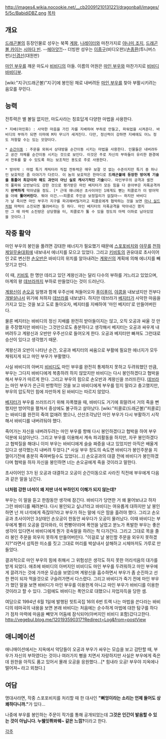 http://images4.wikia.nocookie.net/__cb20091210131221/dragonball/images/5/5c/BabidiDBZ.png
[[목차]]
== 개요 ==
[[드래곤볼]]의 등장인물로 성우는 북쪽 [[계왕]], [[나레이터]]와 마찬가지로 [[야나미 조지]], [[드래곤볼 카이]]는 [[시마다 빈]]. --[[브로리|헤아앗?!]]-- 더빙판 성우는 [[이종구]](비디오판)/[[손종환]](투니버스판)/[[신경선]](대원판)

[[마인 부우]]를 깨운 마도사 [[비비디]]의 아들. 이름의 어원은 [[마인 부우]]와 마찬가지로 [[비비디바비디부]].

[wiki:"지구(드래곤볼)"지구]에 봉인된 채로 내버려둔 [[마인 부우]]를 찾아 부활시키려는 음모를 꾸민다.

== 능력 ==
전투력은 별 볼일 없지만, 마도사라는 칭호답게 다양한 마법을 사용한다. 

 * 지배(마인화) : 사악한 마음을 가진 자를 지배하여 부하로 만들고, 파워업을 시켜준다. 바비디의 부하가 되면 이마에 M자 무늬가 새겨진다. 다만, 정신력이 강하면 지배에도 어느 정도 저항할 수는 있는 모양이다.

 * [[순간이동]] : 주문을 외워서 상대방을 순간이동 시키는 마법을 사용한다. 인물들은 내버려두고 공간 자체를 순간이동 시키는 것으로 보인다. 이것은 주로 자신의 부하들이 유리한 환경에서 전투를 할 수 있도록 하는 보조적인 용도로 주로 사용한다.

 * 방어막 : 마법 특기 캐릭터라 직접 전투력은 매우 보잘 것 없는 수준이지만 특기 중 하나인 보호막은 좀 이야기가 다르다. 이 놈의 보호막은 한마디로 '''드래곤볼에 등장한 방어계 기술을 통틀어 최강이라 해도 과언이 아닌 실로 캐사기적인 기술'''이다. 마인부우의 공격과 셀전의 풀파워 오반보다도 강한 것으로 평가받은 마인 베지터가 모든 힘을 다 쏟아부은 자폭공격까지 '''완벽하게''' 막아냈을 정도. [* 근데 애니에선 초사이어인 1에게도 뻗는 피콜로가 이 방어막을 아예 '''뚫어버린다'''. 뭐야 이건.~~피콜로 주인공 보정일리가 없잖아~~ 하지만 바비디가 날 죽이면 마인 부우가 지구를 파괴해버릴거라고 피콜로에게 협박하는 것을 보면 [[마나 실드]]처럼 마력이 소진되면 뚫려버리는 듯 하다. 마인 베지터의 자폭공격을 막아내긴 했지만 그 때 마력 소진량은 상당했을 터, 피콜로가 뚫 수 있을 정도의 마력 이하로 남아있었을 것이다.]


== 작중 활약 ==
마인 부우의 봉인을 풀려면 강대한 에너지가 필요했기 때문에 [[스포포비치]]와 [[야무]]를 [[천하제일무술대회]]에 내보내서 에너지를 모으고 있었다. 그리고 [[키비토]]의 권유대로 초사이어인 2로 변신한 [[손오반]]은 바비디의 위치를 알아내려는 [[계왕신]]의 계획에 의해 에너지를 빼앗기고 만다.

이 때, [[키비토]] 한 명만 데리고 있던 계왕신과는 달리 다수의 부하를 거느리고 있었으며, 마계의 왕 [[데브라]]까지 부하로 만들었다는 것이 드러난다.

[[계왕신]]이 [[손오공]] 일행과 함께 우주선에 쳐들어오자 [[푸이푸이]], [[야콩]]을 내보냈지만 전부다 [[개발살]]나서 위기에 처하자 [[데브라]]를 내보냈다. 하지만 데브라가 [[베지터]]가 사악한 마음을 가지고 있는 것을 보고 도로 돌아오자, 베지터를 지배하여 '마인 베지터'로 만들어버린다.

물론 베지터는 바비디의 정신 지배를 완전히 받아들이지는 않고, 오직 오공과 싸울 것 만을 주장했지만 바비디는 그것만으로도 충분하다고 생각해서 베지터는 오공과 싸우게 내버려두고 계왕신과 오반만 우주선으로 들어오게 한다. 오공과 베지터만 빠져도 그런대로 승산이 있다고 생각했기 때문.

계왕신과 오반이 나타난 순간, 오공과 베지터의 싸움으로 부활에 필요한 에너지가 모두 채워지게 되고 마인 부우가 부활했다.

사실 바비디의 아버지 [[비비디]]도 마인 부우를 완전히 통제하지 못하고 두려워했던 만큼, 부우는 그다지 바비디에게 복종하려 하지 않았지만 바비디는 다시 봉인하겠다고 협박을 해서 부우가 따르게 한다. 그리고 부우의 힘으로 손오반과 계왕신을 쓰러뜨린다. [[데브라]]는 마인 부우가 은근히 반항적인 것을 보고 바비디에게 부우를 믿지 말라고 충고했지만, 부우의 압도적인 힘에 자만하게 된 바비디는 따르지 않았다.

[[베지터]]가 부우를 쓰러뜨리기 위해 자폭했을 때, 바비디도 거기에 휘말려서 거의 죽을 뻔 했지만 방어막을 펼쳐서 중상에도 불구하고 살아났다. [wiki:"피콜로(드래곤볼)"피콜로]는 바비디를 완전히 죽여 없애려 했으나, 산산조각났던 마인 부우가 다시 부활하기 시작해서 바비디를 내버려둬야 했다.

죽어가는 자신을 내버려두려는 마인 부우를 향해 다시 봉인하겠다고 협박을 하여 부우 덕분에 되살아난다. 그리고 부우를 이용해서 계속 파괴활동을 하지만, 자꾸 봉인하겠다고 협박질을 해대니 이미 부우는 바비디에게 슬슬 짜증을 내고 있었지만 아직은 배울게 있다고 생각했는지 내버려 두었다.[* 사실 부우 정도의 속도면 바비디가 봉인주문을 지껄이기전에 충분히 죽여버릴수도 있었다(...)] 손오공과의 대결 전에 바비디가 봉인하겠다며 협박을 하자 자신을 봉인하면 너는 손오공에게 죽을 것이라고 말한다.

초사이어인 3가 된 오공과 대결하고 오공이 순간이동으로 사라진 직전에 부우에게 다음과 같은 말을 남긴다.

'''너처럼 강한 녀석이 왜 저딴 녀석 부하인지 이해가 되지 않는데?'''

부우는 이 말을 듣고 한참동안 생각에 잠긴다. 바비디가 당연한 거 왜 물어보냐고 하자 그런 바비디를 째려본다. 다시 봉인되고 싶냐?라고 바비디는 여유롭게 대하지만 날 봉인하면 넌 저 녀석에게 죽잖아?라고 부우가 하는 말에 식은 땀을 흘려야 했다. 그리고 손오공과 초사이어인 3상태인 손오공이 한동안 싸우다가 오공이 물러났다. 이때 바비디는 부우에게 빨리 오공을 잡아와라, 이 찐빵아!라며 폭언을 날렸고 분노가 폭발한 부우는 좋은 생각이 있다면서 바비디에게 뭔가 귓속말을 하려는 척 다가간다. 그리고 그대로 목을 졸라 봉인 주문을 외우지 못하게 만들어버린다. "이걸로 날 봉인할 주문을 외우지 못하겠지?"라면서 섬뜩한 미소를 짓고 그대로 머리를 박살내서 살해하고 시체마저도 가루로 만들었다.

결과적으로 마인 부우의 힘에 취해서 그 위험성은 생각도 하지 못한 어리석음의 대가를 받게 되었다. 애초에 바비디의 아버지인 비비디도 마인 부우를 두려워하고 마인 부우에게 끌려가는 것에 가까운 모습을 보였으며 계왕신을 흡수하면서 부우가 좀 순진하고 선한 편이 되자 먹을것으로 구슬려가면서 다스렸다. 그리고 바비디가 죽기 전에 마인 부우가 했던 말을 보면 바비디가 마인 부우를 이용한게 아니고 마인 부우가 바비디를 이용한 것이라고 할 수 있다. 그럼에도 바비디는 폭언으로 대했으니 자업자득을 당한 셈.

여담으로 1994년 6월 1일에 발행된 힛트곡집 16의 6번 트랙 나는 마법을 쓴다라는 바비디의 테마곡의 내용을 보면 본래 바비디는 처음에는 순수하게 마법에 대한 탐구를 하다가 점차 마력에 마음을 빼앗겨 어둠에 잠식되어(아버지인 비비디 포함)갔다고한다. http://vegebul.blog.me/120193590317?Redirect=Log&from=postView
== 애니메이션 ==
애니매이션에서는 지옥에서 악당들이 오공과 부우가 싸우는 모습을 보고 감탄할 때, 부우가 자신의 부하였다는 것이나 여러가지 뻥을 치면서 자랑하지만 사실은 부우에게 죽은 데 원한을 아직도 품고 있어서 몰래 오공을 응원했다...[* 힘내라 오공! 부우야 지옥에나 떨어져~ 라고 외쳤다.]


== 여담 ==
명대사라면, 작중 스포포비치를 처리할 때 한 대사인 '''"뻐엉이라는 소리는 언제 들어도 상쾌하다니까."'''가 있다...

나중에 부우를 봉인하는 주문이 작가를 통해 공개되었는데 '''그것은 인간이 발음할 수 있는 것이 아닙니다. 누웸잇쮜뫄웨~ 같은 느낌?'''이라고 한다.

[[각주]]
